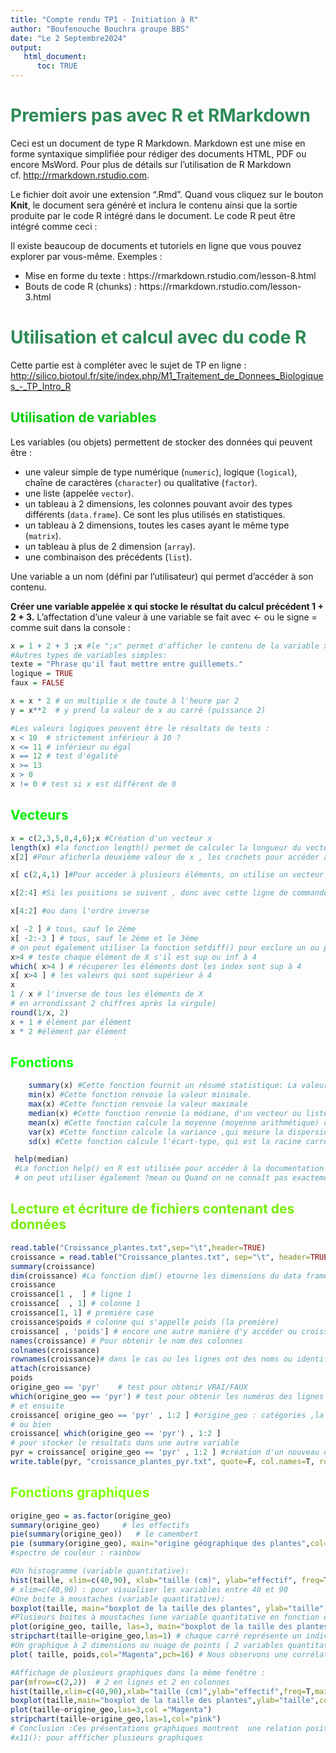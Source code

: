 ---
title: "Compte rendu TP1 - Initiation à R"
author: "Boufenouche Bouchra groupe BBS"
date: "Le 2 Septembre2024"
output: 
   html_document: 
      toc: TRUE
---

# <span style="color:#2E8B57"> Premiers pas avec R et RMarkdown </span>



Ceci est un document de type R Markdown. Markdown est une mise en forme syntaxique simplifiée pour rédiger des documents HTML, PDF ou encore MsWord. Pour plus de détails sur l'utilisation de R Markdown cf. <http://rmarkdown.rstudio.com>.

Le fichier doit avoir une extension ".Rmd". Quand vous cliquez sur le bouton **Knit**, le document sera généré et inclura le contenu ainsi que la sortie produite par le code R intégré dans le document. Le code R peut être intégré comme ceci :


Il existe beaucoup de documents et tutoriels en ligne que vous pouvez explorer par vous-même. Exemples :

- Mise en forme du texte : https://rmarkdown.rstudio.com/lesson-8.html
- Bouts de code R (chunks) : https://rmarkdown.rstudio.com/lesson-3.html


# <span style="color:#2E8B57"> Utilisation et calcul avec du code R </span>

Cette partie est à compléter avec le sujet de TP en ligne : <http://silico.biotoul.fr/site/index.php/M1_Traitement_de_Donnees_Biologiques_-_TP_Intro_R>

## <span style="color:#00CD00"> Utilisation de variables  </span>

Les variables (ou objets) permettent de stocker des données qui peuvent être :

* une valeur simple de type numérique (`numeric`), logique (`logical`), chaîne de caractères (`character`) ou qualitative (`factor`).
* une liste (appelée `vector`).
* un tableau à 2 dimensions, les colonnes pouvant avoir des types différents (`data.frame`). Ce sont les plus utilisés en statistiques.
* un tableau à 2 dimensions, toutes les cases ayant le même type (`matrix`).
* un tableau à plus de 2 dimension (`array`).
* une combinaison des précédents (`list`). 

Une variable a un nom (défini par l'utilisateur) qui permet d'accéder à son contenu.

**Créer une variable appelée x qui stocke le résultat du calcul précédent 1 + 2 + 3.** L'affectation d'une valeur à une variable se fait avec <- ou le signe = comme suit dans la console : 

```{r}
x = 1 + 2 + 3 ;x #le ";x" permet d'afficher le contenu de la variable x
#Autres types de variables simples: 
texte = "Phrase qu'il faut mettre entre guillemets."
logique = TRUE
faux = FALSE

x = x * 2 # on multiplie x de toute à l'heure par 2
y = x**2  # y prend la valeur de x au carré (puissance 2)

#Les valeurs logiques peuvent être le résultats de tests :
x < 10  # strictement inférieur à 10 ?
x <= 11 # inférieur ou égal
x == 12 # test d'égalité
x >= 13
x > 0
x != 0 # test si x est différent de 0
```

## <span style="color:#00EE00"> Vecteurs </span>
 

```{r}
x = c(2,3,5,8,4,6);x #Création d'un vecteur x
length(x) #la fonction length() permet de calculer la longueur du vecteur x
x[2] #Pour aficherla deuxième valeur de x , les crochets pour accéder à certains éléments

x[ c(2,4,1) ]#Pour accéder à plusieurs éléments, on utilise un vecteur contenant les positions

x[2:4] #Si les positions se suivent , donc avec cette ligne de commande on va afficher les éléments de la position 2 ,3 et 4

x[4:2] #ou dans l'ordre inverse

x[ -2 ] # tous, sauf le 2ème
x[ -2:-3 ] # tous, sauf le 2ème et le 3ème
# on peut également utiliser la fonction setdiff() pour exclure un ou plusieurs éléments ou avec Which par exemple x[-which(x==3)] (3 est l'index de l'élément à exclure)
x>4 # teste chaque élément de X s'il est sup ou inf à 4
which( x>4 ) # récuperer les éléments dont les index sont sup à 4
x[ x>4 ] # les valeurs qui sont supérieur à 4
x
1 / x # l'inverse de tous les éléments de X
# en arrondissant 2 chiffres après la virgule)
round(1/x, 2)
x + 1 # élément par élément
x * 2 #élément par élément

```

## <span style ="color:#00FF00"> Fonctions </span>


```{r}
    summary(x) #Cette fonction fournit un résumé statistique: La valeur minimale | Le premier quartile (25%)  | La médiane (50%) | La moyenne | Le troisième quartile (75%)  | La valeur maximale
    min(x) #Cette fonction renvoie la valeur minimale.
    max(x) #Cette fonction renvoie la valeur maximale
    median(x) #Cette fonction renvoie la médiane, d'un vecteur ou liste ou autre structures de données sur R , qui est la valeur qui sépare le vecteur en deux parties égales.
    mean(x) #Cette fonction calcule la moyenne (moyenne arithmétique) des éléments d'une structure de données.
    var(x) #Cette fonction calcule la variance ,qui mesure la dispersion des valeurs.
    sd(x) #Cette fonction calcule l'écart-type, qui est la racine carrée de la variance et donne une idée de la dispersion des valeurs par rapport à la moyenne.

 help(median)   
 #La fonction help() en R est utilisée pour accéder à la documentation des fonctions, des objets et des packages. 
 # on peut utiliser également ?mean ou Quand on ne connaît pas exactement le nom, on peut faire une recherche par mot :??mean
```

## <span style="color:#76EE00"> Lecture et écriture de fichiers contenant des données </span>

```{r}

read.table("Croissance_plantes.txt",sep="\t",header=TRUE)
croissance = read.table("Croissance_plantes.txt", sep="\t", header=TRUE, stringsAsFactors=T) #data frame
summary(croissance)
dim(croissance) #La fonction dim() etourne les dimensions du data frame
croissance
croissance[1 ,  ] # ligne 1
croissance[  , 1] # colonne 1
croissance[1, 1] # première case
croissance$poids # colonne qui s'appelle poids (la première)
croissance[ , 'poids'] # encore une autre manière d'y accéder ou croissance[["poids"]]
names(croissance) # Pour obtenir le nom des colonnes
colnames(croissance)
rownames(croissance)# dans le cas ou les lignes ont des noms ou identifiants 
attach(croissance)
poids
origine_geo == 'pyr'    # test pour obtenir VRAI/FAUX
which(origine_geo == 'pyr') # test pour obtenir les numéros des lignes
# et ensuite
croissance[ origine_geo == 'pyr' , 1:2 ] #origine_geo : catégories ,la 3eme colonne n'est plus une variable dans ce cas la donc elle sert à rien 
# ou bien
croissance[ which(origine_geo == 'pyr') , 1:2 ]
# pour stocker le résultats dans une autre variable
pyr = croissance[ origine_geo == 'pyr' , 1:2 ] #création d'un nouveau data frame
write.table(pyr, "croissance_plantes_pyr.txt", quote=F, col.names=T, row.names=F, sep="\t")
```

## <span style="color:#7FFF00"> Fonctions graphiques </span>

```{r}

origine_geo = as.factor(origine_geo)
summary(origine_geo)     # les effectifs
pie(summary(origine_geo))   # le camembert
pie (summary(origine_geo), main="origine géographique des plantes",col=rainbow(12)) # avec un titre
#spectre de couleur : rainbow

#Un histogramme (variable quantitative):
hist(taille, xlim=c(40,90), xlab="taille (cm)", ylab="effectif", freq=T, main="histogramme de la taille des plantes", col="Magenta")
# xlim=c(40,90) : pour visualiser les variables entre 40 et 90 
#Une boite à moustaches (variable quantitative):
boxplot(taille, main="boxplot de la taille des plantes", ylab="taille",col="Deep Pink") # la taille moyenne des plantes est entre 65 et 70 selon le boxplot
#Plusieurs boites à moustaches (une variable quantitative en fonction des modalités d'une variable qualitative):
plot(origine_geo, taille, las=3, main="boxplot de la taille des plantes en fonction de l'origine géographique",col="Maroon")#L'analyse des boîtes à moustaches montre une hétérogénéité significative dans les tailles des plantes selon leurs origines.
stripchart(taille~origine_geo,las=1) # chaque carré représente un individu .
#Un graphique à 2 dimensions ou nuage de points ( 2 variables quantitatives mesurées sur les mêmes individus) :
plot( taille, poids,col="Magenta",pch=16) # Nous observons une corrélation positive entre le poids et la taille des plantes. Cela signifie que, généralement,quand la taille des plantes augmente, leur poids tend également à augmenter. 

#Affichage de plusieurs graphiques dans la même fenêtre :
par(mfrow=c(2,2))  # 2 en lignes et 2 en colonnes
hist(taille,xlim=c(40,90),xlab="taille (cm)",ylab="effectif",freq=T,main="histogramme de la taille des plantes",col="Magenta")
boxplot(taille,main="boxplot de la taille des plantes",ylab="taille",col="Magenta")
plot(taille~origine_geo,las=3,col ="Magenta")
stripchart(taille~origine_geo,las=1,col="pink")
# Conclusion :Ces présentations graphiques montrent  une relation positive entre le poids et la taille des plantes, tout en mettant en évidence une variabilité considérable selon les origines.
#x11(): pour affficher plusieurs graphiques 

```

